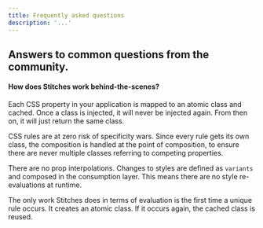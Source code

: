 ```yaml
---
title: Frequently asked questions
description: '...'
---
```


## Answers to common questions from the community.

#### How does Stitches work behind-the-scenes?

Each CSS property in your application is mapped to an atomic class and cached. Once a class is injected, it will never be injected again. From then on, it will just return the same class.

CSS rules are at zero risk of specificity wars. Since every rule gets its own class, the composition is handled at the point of composition, to ensure there are never multiple classes referring to competing properties.

There are no prop interpolations. Changes to styles are defined as `variants` and composed in the consumption layer. This means there are no style re-evaluations at runtime.

The only work Stitches does in terms of evaluation is the first time a unique rule occurs. It creates an atomic class. If it occurs again, the cached class is reused.
